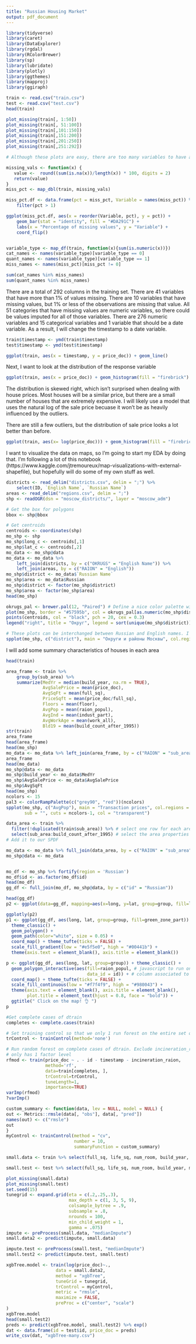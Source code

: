 ```yaml
---
title: "Russian Housing Market"
output: pdf_document
---
```


```r
library(tidyverse)
library(caret)
library(DataExplorer)
library(rgdal)
library(RColorBrewer)
library(sp)
library(lubridate)
library(plotly)
library(ggthemes)
library(mapproj)
library(ggiraph)
```

```r
train <- read.csv("train.csv")
test <- read.csv("test.csv")
head(train)

plot_missing(train[, 1:50])
plot_missing(train[, 51:100])
plot_missing(train[,101:150])
plot_missing(train[,151:200])
plot_missing(train[,201:250])
plot_missing(train[,251:292])

# Although these plots are easy, there are too many variables to have a single plot. As an alternative, I will calculate the percentage of missing values for each variable and then plot the ones that are greater than 0. 

missing_vals <- function(x) {
   value <-  round((sum(is.na(x))/length(x)) * 100, digits = 2) 
   return(value)
}
miss_pct <- map_dbl(train, missing_vals)

miss_pct.df <- data.frame(pct = miss_pct, Variable = names(miss_pct)) %>% 
    filter(pct > 1)

ggplot(miss_pct.df, aes(x = reorder(Variable, pct), y = pct)) + 
    geom_bar(stat = "identity", fill = "#DA291C") +
    labs(x = "Percentage of missing values", y = "Variable") +
    coord_flip()


variable_type <- map_df(train, function(x){sum(is.numeric(x))})
cat_names <- names(variable_type)[variable_type == 0]
quant_names <- names(variable_type)[variable_type == 1]
miss_names <- names(miss_pct)[miss_pct != 0]

sum(cat_names %in% miss_names)
sum(quant_names %in% miss_names)
```
There are a total of 292 columns in the training set. There are 41 variables that have more than 1% of values missing. There are 10 variables that have missing values, but 1% or less of the observations are missing that value. All 51 categories that have missing values are numeric variables, so there could be values imputed for all of those variables. There are 276 numeric variables and 15 categorical variables and 1 variable that should be a date variable. As a result, I will change the timestamp to a date variable. 

```r
train$timestamp <- ymd(train$timestamp)
test$timestamp <- ymd(test$timestamp)

ggplot(train, aes(x = timestamp, y = price_doc)) + geom_line()
```

Next, I want to look at the distribution of the response variable
```r
ggplot(train, aes(x = price_doc)) + geom_histogram(fill = "firebrick")
```
The distribution is skewed right, which isn't surprised when dealing with house prices. Most houses will be a similar price, but there are a small number of houses that are extremely expensive. I will likely use a model that uses the natural log of the sale price becuase it won't be as heavily influenced by the outliers. 

There are still a few outliers, but the distribution of sale price looks a lot better than before. 

```r
ggplot(train, aes(x= log(price_doc))) + geom_histogram(fill = "firebrick")
```


I want to visualize the data on maps, so I'm going to start my EDA by doing that. I'm following a lot of this notebook (https://www.kaggle.com/jtremoureux/map-visualizations-with-external-shapefile), but hopefully will do some of my own stuff as well. 

```r
districts <- read_delim("districts.csv", delim = ";") %>% 
    select(ID, `English Name`, `Russian Name`)
areas <- read_delim("regions.csv", delim = ";")
shp <- readOGR(dsn = "moscow_districts/", layer = "moscow_adm")

# Get the box for polygons
bbox <- shp@bbox

# Get centroids
centroids <- coordinates(shp)
mo_shp <- shp
mo_shp$long_c <- centroids[,1]
mo_shp$lat_c <- centroids[,2]
mo_data <- mo_shp@data
mo_data <- mo_data %>% 
    left_join(districts, by = c("OKRUGS" = "English Name")) %>% 
    left_join(areas, by = c("RAION" = "English"))
mo_shp$district <- mo_data$`Russian Name`
mo_shp$area <- mo_data$Russian
mo_shp$district <- factor(mo_shp$district)
mo_shp$area <- factor(mo_shp$area)
head(mo_shp)
```

```r
okrugs_pal <- brewer.pal(12, "Paired") # Define a nice color palette with RColorBrewer
plot(mo_shp, border = "#57595b", col = okrugs_pal[as.numeric(mo_shp$district)], main = "Округи и Районы")
points(centroids, col = "black", pch = 20, cex = 0.3)
legend("right", title = "Округ", legend = sort(unique(mo_shp$district)),  fill = okrugs_pal, border = "#57595b", cex=0.8)
```

```r
# These plots can be interchanged between Russian and English names. I hate transliterated Russian, so almost all plots that I do are in Russian, but all that needs to be done is to switch the column used in the dataset; District corresponds with OKRUGS and area with RAION
spplot(mo_shp, c("district"), main = "Округи и районы Москвы", col.regions=okrugs_pal)
```

I will add some summary characteristics of houses in each area
```r
head(train)

area_frame <- train %>%
    group_by(sub_area) %>%
    summarize(MedYr = median(build_year, na.rm = TRUE),
              AvgSalePrice = mean(price_doc),
              AvgSqFt = mean(full_sq), 
              PriceSqft = mean(price_doc/full_sq),
              Floors = mean(floor),
              AvgPop = mean(raion_popul),
              AvgInd = mean(indust_part),
              AvgWorkAge = mean(work_all),
              Bld19 = mean(build_count_after_1995))
str(train)
area_frame
head(area_frame)
head(mo_shp)
mo_data <- mo_data %>% left_join(area_frame, by = c("RAION" = "sub_area"))
area_frame
head(mo_data)
mo_shp@data <- mo_data
mo_shp$build_year <- mo_data$MedYr
mo_shp$AvgSalePrice <- mo_data$AvgSalePrice
mo_shp$AvgSqFt
head(mo_shp)
ncolors <- 15
pal3 <- colorRampPalette(c("grey90", "red"))(ncolors)
spplot(mo_shp, c("AvgPop"), main = "Transaction prices", col.regions = pal3,
       sub = "", cuts = ncolors-1, col = "transparent")
```

```r

data_area <- train %>%
  filter(!duplicated(train$sub_area)) %>% # select one row for each area
  select(sub_area:build_count_after_1995) # select the area properties
# Add it to our SPDF

mo_data <- mo_data %>% full_join(data_area, by = c("RAION" = "sub_area"))
mo_shp@data <- mo_data


mo_df <- mo_shp %>% fortify(region = 'Russian')
mo_df$id <- as.factor(mo_df$id)
head(mo_df)
gg_df <- full_join(mo_df, mo_shp@data, by = c("id" = "Russian"))

head(gg_df)
p2 <- ggplot(data=gg_df, mapping=aes(x=long, y=lat, group=group, fill=log(AvgSalePrice))) + geom_polygon(color=NA) + scale_fill_distiller(palette="RdBu") + xlab("Lon") + ylab("Lat") + labs(fill="Log(Sale Price)") + coord_map()

ggplotly(p2)
p1 <- ggplot(gg_df, aes(long, lat, group=group, fill=green_zone_part)) +
  theme_classic() +
  geom_polygon() +
  geom_path(color="white", size = 0.05) +
  coord_map() + theme_tufte(ticks = FALSE) + 
  scale_fill_gradient(low = "#e5f5e0", high = "#00441b") +
  theme(axis.text = element_blank(), axis.title = element_blank())

```

```r
p <- ggplot(gg_df, aes(long, lat, group=group)) + theme_classic() +
  geom_polygon_interactive(aes(fill=raion_popul, # javascript to run on click
                               data_id = id)) + # column associated to polygon element
  coord_map() + theme_tufte(ticks = FALSE) +
  scale_fill_continuous(low = "#f7f4f9", high = "#980043") +
  theme(axis.text = element_blank(), axis.title = element_blank(),
        plot.title = element_text(hjust = 0.8, face = "bold")) +
  ggtitle(" Click on the map! 👌 ")
p
```
```r


#Get complete cases of dtrain
completes <- complete.cases(train)

# Set training control so that we only 1 run forest on the entire set of complete cases
trControl <- trainControl(method='none')

# Run random forest on complete cases of dtrain. Exclude incineration_raion since it
# only has 1 factor level
rfmod <- train(price_doc ~ . - id - timestamp - incineration_raion,
               method='rf',
               data=train[completes, ],
               trControl=trControl,
               tuneLength=1,
               importance=TRUE)
varImp(rfmod)
?varImp()
```

```r
custom_summary <- function(data, lev = NULL, model = NULL) {
out <- Metrics::rmsle(data[, "obs"], data[, "pred"])
names(out) <- c("rmsle")
out
}
myControl <- trainControl(method = "cv",
                          number = 10,
                          summaryFunction = custom_summary)

small.data <- train %>% select(full_sq, life_sq, num_room, build_year, max_floor, state, kitch_sq, nuclear_reactor_km, floor, thermal_power_plant_km, railroad_station_walk_km, green_part_1000, hospice_morgue_km, prom_part_1000, mkad_km, metro_min_walk, office_km, cafe_count_5000_price_2500, industrial_km, price_doc)

small.test <- test %>% select(full_sq, life_sq, num_room, build_year, max_floor, state, kitch_sq, nuclear_reactor_km, floor, thermal_power_plant_km, railroad_station_walk_km, green_part_1000, hospice_morgue_km, prom_part_1000, mkad_km, metro_min_walk, office_km, cafe_count_5000_price_2500, industrial_km)

plot_missing(small.data)
plot_missing(small.test)
set.seed(15)
tunegrid <- expand.grid(eta = c(.2,.25,.3),
                        max_depth = c(1, 3, 5, 9),
                        colsample_bytree = .9,
                        subsample = .8,
                        nrounds = 100,
                        min_child_weight = 1,
                        gamma = .075)
impute <- preProcess(small.data, "medianImpute")
small.data2 <- predict(impute, small.data)

impute.test <- preProcess(small.test, "medianImpute")
small.test2 <- predict(impute.test, small.test)

xgbTree.model <- train(log(price_doc)~.,
                   data = small.data2,
                   method = "xgbTree",
                   tuneGrid = tunegrid,
                   trControl = myControl,
                   metric = "rmsle",
                   maximize = FALSE,
                   preProc = c("center", "scale")
)
xgbTree.model
head(small.test2)
preds <- predict(xgbTree.model, small.test2) %>% exp()
dat <- data.frame(id = test$id, price_doc = preds)
write_csv(dat, "xgbTree-many.csv")
```

